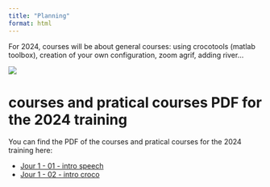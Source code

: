 ```yaml
---
title: "Planning"
format: html
---
```


For 2024, courses will be about general courses: using crocotools (matlab toolbox), creation of your own configuration, zoom agrif, adding river...

![](images/planning_2024_v3.png)

# courses and pratical courses PDF for the 2024 training

You can find the PDF of the courses and pratical courses for the 2024 training here: 

- [ Jour 1 - 01 - intro speech](pdf/2024/jour1-01-introduction-speech.pdf)
- [ Jour 1 - 02 - intro croco](pdf/2024/jour1-02-intro-croco.pdf)

